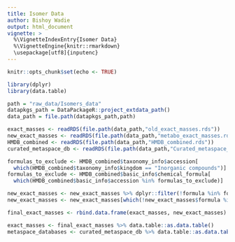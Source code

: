 ---
title: Isomer Data
author: Bishoy Wadie
output: html_document
vignette: >
  %\VignetteIndexEntry{Isomer Data}
  %\VignetteEngine{knitr::rmarkdown}
  \usepackage[utf8]{inputenc}
---

```{r setup, include<-FALSE}
knitr::opts_chunk$set(echo <- TRUE)
```


```{r}
library(dplyr)
library(data.table)

path = "raw_data/Isomers_data"
datapkgs_path = DataPackageR::project_extdata_path()
data_path = file.path(datapkgs_path,path)

exact_masses <- readRDS(file.path(data_path,"old_exact_masses.rds"))
new_exact_masses <- readRDS(file.path(data_path,"metabo_exact_masses.rds"))
HMDB_combined <- readRDS(file.path(data_path,"HMDB_combined.rds"))
curated_metaspace_db <- readRDS(file.path(data_path,"Curated_metaspace_db_23_08_2023.rds"))

formulas_to_exclude <- HMDB_combined$taxonomy_info$accession[
  which(HMDB_combined$taxonomy_info$kingdom == "Inorganic compounds")]
formulas_to_exclude <- HMDB_combined$basic_info$chemical_formula[
  which(HMDB_combined$basic_info$accession %in% formulas_to_exclude)]

new_exact_masses <- new_exact_masses %>% dplyr::filter(!formula %in% formulas_to_exclude)
new_exact_masses <- new_exact_masses[which(!new_exact_masses$formula %in% exact_masses$formula),]

final_exact_masses <- rbind.data.frame(exact_masses, new_exact_masses)

exact_masses <- final_exact_masses %>% data.table::as.data.table()
metaspace_databases <- curated_metaspace_db %>% data.table::as.data.table()
```


